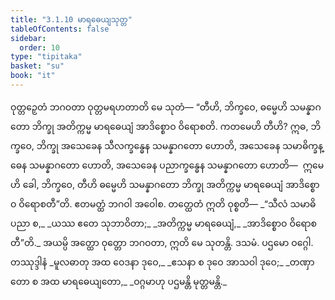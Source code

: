 ```yaml
---
title: "3.1.10 မာရဓေယျသုတ္တ"
tableOfContents: false
sidebar:
  order: 10
type: "tipitaka"
basket: "su"
book: "it"
---
```



<DynamicBreadcrumb />

<Division number="59" book="it" e="ch" v="18" p="230">

<Paragraph number="379" book="it">
ဝုတ္တဉှေတံ ဘဂဝတာ ဝုတ္တမရဟတာတိ မေ သုတံ—
</Paragraph>

<Paragraph number="380" book="it">
“တီဟိ, ဘိက္ခဝေ, ဓမ္မေဟိ သမန္နာဂတော ဘိက္ခု အတိက္ကမ္မ မာရဓေယျံ အာဒိစ္စောဝ ဝိရောစတိ. ကတမေဟိ တီဟိ? ဣဓ, ဘိက္ခဝေ, ဘိက္ခု အသေခေန သီလက္ခန္ဓေန သမန္နာဂတော ဟောတိ, အသေခေန သမာဓိက္ခန္ဓေန သမန္နာဂတော ဟောတိ, အသေခေန ပညာက္ခန္ဓေန သမန္နာဂတော ဟောတိ—  ဣမေဟိ ခေါ, ဘိက္ခဝေ, တီဟိ ဓမ္မေဟိ သမန္နာဂတော ဘိက္ခု အတိက္ကမ္မ မာရဓေယျံ အာဒိစ္စောဝ ဝိရောစတီ”တိ. ဧတမတ္ထံ ဘဂဝါ အဝေါစ. တတ္ထေတံ ဣတိ ဝုစ္စတိ—
</Paragraph>

<Paragraph number="381" type="verses" book="it">
_“သီလံ သမာဓိ ပညာ စ,_  
_ယဿ ဧတေ သုဘာဝိတာ;_  
_အတိက္ကမ္မ မာရဓေယျံ,_  
_အာဒိစ္စောဝ ဝိရောစတီ”တိ._  

</Paragraph>

<Paragraph number="382" book="it">
အယမ္ပိ အတ္ထော ဝုတ္တော ဘဂဝတာ, ဣတိ မေ သုတန္တိ.

</Paragraph>
</Division>

<Paragraph number="383" type="center" book="it">
ဒသမံ.



</Paragraph>

<Paragraph number="384" type="center" book="it">
ပဌမော ဝဂ္ဂေါ.



</Paragraph>

<Paragraph number="385" type="center" book="it">
တဿုဒ္ဒါနံ


</Paragraph>

<Paragraph number="386" type="verses" book="it">
_မူလဓာတု အထ ဝေဒနာ ဒုဝေ,_  
_ဧသနာ စ ဒုဝေ အာသဝါ ဒုဝေ;_  
_တဏှာတော စ အထ မာရဓေယျတော,_  
_ဝဂ္ဂမာဟု ပဌမန္တိ မုတ္တမန္တိ._
</Paragraph>